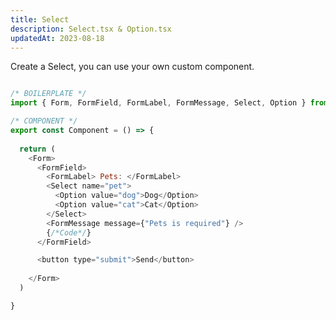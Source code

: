 ```yaml
---
title: Select
description: Select.tsx & Option.tsx
updatedAt: 2023-08-18
---
```


Create a Select, you can use your own custom component.

``` js

/* BOILERPLATE */
import { Form, FormField, FormLabel, FormMessage, Select, Option } from '@/boilerplate/form'

/* COMPONENT */
export const Component = () => {
  
  return (
    <Form>
      <FormField>
        <FormLabel> Pets: </FormLabel>
        <Select name="pet">
          <Option value="dog">Dog</Option>
          <Option value="cat">Cat</Option>
        </Select>
        <FormMessage message={"Pets is required"} />
        {/*Code*/}
      </FormField>

      <button type="submit">Send</button>
      
    </Form>
  )

}

```
